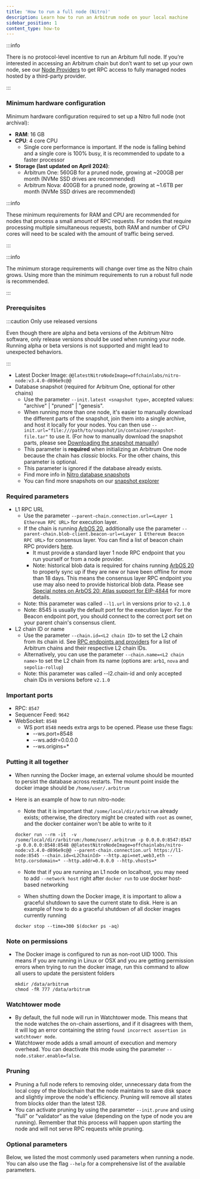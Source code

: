 ```yaml
---
title: 'How to run a full node (Nitro)'
description: Learn how to run an Arbitrum node on your local machine
sidebar_position: 1
content_type: how-to
---
```


:::info

There is no protocol-level incentive to run an Arbitum full node. If you’re interested in accessing an Arbitrum chain but don’t want to set up your own node, see our [Node Providers](/build-decentralized-apps/reference/01-node-providers.mdx) to get RPC access to fully managed nodes hosted by a third-party provider.

:::

### Minimum hardware configuration

Minimum hardware configuration required to set up a Nitro full node (not archival):

- **RAM**: 16 GB
- **CPU**: 4 core CPU
  - Single core performance is important. If the node is falling behind and a single core is 100% busy, it is recommended to update to a faster processor
- **Storage (last updated on April 2024)**:
  - Arbitrum One: 560GB for a pruned node, growing at ~200GB per month (NVMe SSD drives are recommended)
  - Arbitrum Nova: 400GB for a pruned node, growing at ~1.6TB per month (NVMe SSD drives are recommended)

:::info

These minimum requirements for RAM and CPU are recommended for nodes that process a small amount of RPC requests. For nodes that require processing multiple simultaneous requests, both RAM and number of CPU cores will need to be scaled with the amount of traffic being served.

:::

:::info

The minimum storage requirements will change over time as the Nitro chain grows. Using more than the minimum requirements to run a robust full node is recommended.

:::

### Prerequisites

:::caution Only use released versions

Even though there are alpha and beta versions of the <a data-quicklook-from='arbitrum-nitro'>Arbitrum Nitro software</a>, only release versions should be used when running your node. Running alpha or beta versions is not supported and might lead to unexpected behaviors.

:::

- Latest Docker Image: <code>@@latestNitroNodeImage=offchainlabs/nitro-node:v3.4.0-d896e9c@@</code>
- Database snapshot (required for Arbitrum One, optional for other chains)
  - Use the parameter `--init.latest <snapshot type>`, accepted values: "archive" | "pruned" | "genesis".
  - When running more than one node, it's easier to manually download the different parts of the snapshot, join them into a single archive, and host it locally for your nodes. You can then use `--init.url="file:///path/to/snapshot/in/container/snapshot-file.tar"` to use it. (For how to manually download the snapshot parts, please see [Downloading the snapshot manually](/run-arbitrum-node/nitro/03-nitro-database-snapshots.mdx#downloading-the-snapshot-manually))
  - This parameter is **required** when initializing an Arbitrum One node because the chain has _classic_ blocks. For the other chains, this parameter is optional.
  - This parameter is ignored if the database already exists.
  - Find more info in [Nitro database snapshots](/run-arbitrum-node/nitro/03-nitro-database-snapshots.mdx)
  - You can find more snapshots on our [snapshot explorer](https://snapshot-explorer.arbitrum.io/)

### Required parameters

- L1 RPC URL
  - Use the parameter `--parent-chain.connection.url=<Layer 1 Ethereum RPC URL>` for execution layer.
  - If the chain is running [ArbOS 20](/run-arbitrum-node/arbos-releases/arbos20.mdx), additionally use the parameter `--parent-chain.blob-client.beacon-url=<Layer 1 Ethereum Beacon RPC URL>` for consensus layer. You can find a list of beacon chain RPC providers [here](/run-arbitrum-node/05-l1-ethereum-beacon-chain-rpc-providers.mdx).
    - It must provide a standard layer 1 node RPC endpoint that you run yourself or from a node provider.
    - Note: historical blob data is required for chains running [ArbOS 20](/run-arbitrum-node/arbos-releases/arbos20.mdx) to properly sync up if they are new or have been offline for more than 18 days. This means the consensus layer RPC endpoint you use may also need to provide historical blob data. Please see [Special notes on ArbOS 20: Atlas support for EIP-4844](/run-arbitrum-node/arbos-releases/arbos20.mdx#special-notes-on-arbos-20-atlas-support-for-eip-4844) for more details.
  - Note: this parameter was called `--l1.url` in versions prior to `v2.1.0`
  - Note: 8545 is usually the default port for the execution layer. For the Beacon endpoint port, you should connect to the correct port set on your parent chain's consensus client.
- L2 chain ID or name
  - Use the parameter `--chain.id=<L2 chain ID>` to set the L2 chain from its chain id. See [RPC endpoints and providers](/build-decentralized-apps/reference/01-node-providers.mdx) for a list of Arbitrum chains and their respective L2 chain IDs.
  - Alternatively, you can use the parameter `--chain.name=<L2 chain name>` to set the L2 chain from its name (options are: `arb1`, `nova` and `sepolia-rollup`)
  - Note: this parameter was called --l2.chain-id and only accepted chain IDs in versions before `v2.1.0`

### Important ports

- RPC: `8547`
- Sequencer Feed: `9642`
- WebSocket: `8548`
  - WS port `8548` needs extra args to be opened. Please use these flags:
    - --ws.port=8548
    - --ws.addr=0.0.0.0
    - --ws.origins=\*

### Putting it all together

- When running the Docker image, an external volume should be mounted to persist the database across restarts. The mount point inside the docker image should be `/home/user/.arbitrum`
- Here is an example of how to run nitro-node:

  - Note that it is important that `/some/local/dir/arbitrum` already exists; otherwise, the directory might be created with `root` as owner, and the docker container won't be able to write to it

  ```shell
  docker run --rm -it  -v /some/local/dir/arbitrum:/home/user/.arbitrum -p 0.0.0.0:8547:8547 -p 0.0.0.0:8548:8548 @@latestNitroNodeImage=offchainlabs/nitro-node:v3.4.0-d896e9c@@ --parent-chain.connection.url https://l1-node:8545 --chain.id=<L2ChainId> --http.api=net,web3,eth --http.corsdomain=* --http.addr=0.0.0.0 --http.vhosts=*
  ```

  - Note that if you are running an L1 node on localhost, you may need to add `--network host` right after `docker run` to use docker host-based networking

  - When shutting down the Docker image, it is important to allow a graceful shutdown to save the current state to disk. Here is an example of how to do a graceful shutdown of all docker images currently running

  ```shell
  docker stop --time=300 $(docker ps -aq)
  ```

### Note on permissions

- The Docker image is configured to run as non-root UID 1000. This means if you are running in Linux or OSX and you are getting permission errors when trying to run the docker image, run this command to allow all users to update the persistent folders
  ```shell
  mkdir /data/arbitrum
  chmod -fR 777 /data/arbitrum
  ```

### Watchtower mode

- By default, the full node will run in Watchtower mode. This means that the node watches the on-chain assertions, and if it disagrees with them, it will log an error containing the string `found incorrect assertion in watchtower mode`.
- Watchtower mode adds a small amount of execution and memory overhead. You can deactivate this mode using the parameter `--node.staker.enable=false`.

### Pruning

- Pruning a full node refers to removing older, unnecessary data from the local copy of the blockchain that the node maintains to save disk space and slightly improve the node's efficiency. Pruning will remove all states from blocks older than the latest 128.
- You can activate pruning by using the parameter `--init.prune` and using "full" or "validator" as the value (depending on the type of node you are running). Remember that this process will happen upon starting the node and will not serve RPC requests while pruning.

### Optional parameters

Below, we listed the most commonly used parameters when running a node. You can also use the flag `--help` for a comprehensive list of the available parameters.


<OptionalOrbitCompatibleCLIFlagsPartial />
